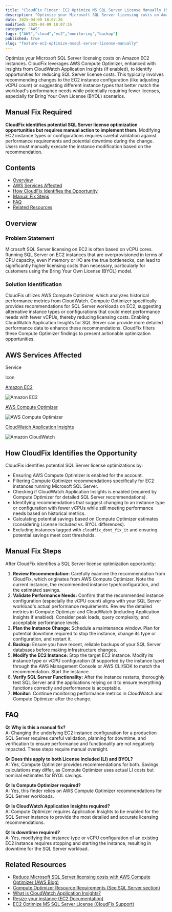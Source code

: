 ```yaml
---
title: "CloudFix Finder: EC2 Optimize MS SQL Server License Manually (Manual Fix)"
description: "Optimize your Microsoft SQL Server licensing costs on Amazon EC2 instances. CloudFix leverages AWS Compute Optimizer, enhanced with insights from CloudWatch App..."
date: 2025-04-09 18:07:26
modified: 2025-04-09 18:07:26
category: "AWS"
tags: ["AWS","cloud","ec2","monitoring","backup"]
published: true
slug: "feature-ec2-optimize-mssql-server-license-manually"
---
```


Optimize your Microsoft SQL Server licensing costs on Amazon EC2 instances. CloudFix leverages AWS Compute Optimizer, enhanced with insights from CloudWatch Application Insights (if enabled), to identify opportunities for reducing SQL Server license costs. This typically involves recommending changes to the EC2 instance configuration (like adjusting vCPU count) or suggesting different instance types that better match the workload's performance needs while potentially requiring fewer licenses, especially for Bring Your Own License (BYOL) scenarios.

## Manual Fix Required

**CloudFix identifies potential SQL Server license optimization opportunities but requires manual action to implement them.** Modifying EC2 instance types or configurations requires careful validation against performance requirements and potential downtime during the change. Users must manually execute the instance modification based on the recommendation.

## Contents

-   [Overview](#overview)
-   [AWS Services Affected](#aws-services-affected)
-   [How CloudFix Identifies the Opportunity](#how-it-works)
-   [Manual Fix Steps](#manual-fix-steps)
-   [FAQ](#faq)
-   [Related Resources](#related-resources)

## Overview

### Problem Statement

Microsoft SQL Server licensing on EC2 is often based on vCPU cores. Running SQL Server on EC2 instances that are overprovisioned in terms of CPU capacity, even if memory or I/O are the true bottlenecks, can lead to significantly higher licensing costs than necessary, particularly for customers using the Bring Your Own License (BYOL) model.

### Solution Identification

CloudFix utilizes AWS Compute Optimizer, which analyzes historical performance metrics from CloudWatch. Compute Optimizer specifically provides recommendations for SQL Server workloads on EC2, suggesting alternative instance types or configurations that could meet performance needs with fewer vCPUs, thereby reducing licensing costs. Enabling CloudWatch Application Insights for SQL Server can provide more detailed performance data to enhance these recommendations. CloudFix filters these Compute Optimizer findings to present actionable optimization opportunities.

## AWS Services Affected

Service

Icon

[Amazon EC2](https://aws.amazon.com/ec2/)

![Amazon EC2](/media/uploads/EC2.svg)

[AWS Compute Optimizer](https://aws.amazon.com/compute-optimizer/)

![AWS Compute Optimizer](/media/uploads/Compute-Optimizer.svg)

[CloudWatch Application Insights](https://aws.amazon.com/cloudwatch/application-insights/)

![Amazon CloudWatch](/media/uploads/CloudWatch.svg)

## How CloudFix Identifies the Opportunity

CloudFix identifies potential SQL Server license optimizations by:

-   Ensuring AWS Compute Optimizer is enabled for the account.
-   Filtering Compute Optimizer recommendations specifically for EC2 instances running Microsoft SQL Server.
-   Checking if CloudWatch Application Insights is enabled (required by Compute Optimizer for detailed SQL Server recommendations).
-   Identifying recommendations that suggest changing to an instance type or configuration with fewer vCPUs while still meeting performance needs based on historical metrics.
-   Calculating potential savings based on Compute Optimizer estimates (considering License Included vs. BYOL differences).
-   Excluding instances tagged with `cloudfix_dont_fix_it` and ensuring potential savings meet cost thresholds.

## Manual Fix Steps

After CloudFix identifies a SQL Server license optimization opportunity:

1.  **Review Recommendation:** Carefully examine the recommendation from CloudFix, which originates from AWS Compute Optimizer. Note the current instance, the recommended instance type/configuration, and the estimated savings.
2.  **Validate Performance Needs:** Confirm that the recommended instance configuration (especially the vCPU count) aligns with your SQL Server workload's actual performance requirements. Review the detailed metrics in Compute Optimizer and CloudWatch (including Application Insights if enabled). Consider peak loads, query complexity, and acceptable performance levels.
3.  **Plan the Instance Change:** Schedule a maintenance window. Plan for potential downtime required to stop the instance, change its type or configuration, and restart it.
4.  **Backup:** Ensure you have recent, reliable backups of your SQL Server databases before making infrastructure changes.
5.  **Modify the EC2 Instance:** Stop the target EC2 instance. Modify its instance type or vCPU configuration (if supported by the instance type) through the AWS Management Console or AWS CLI/SDK to match the recommendation. Start the instance.
6.  **Verify SQL Server Functionality:** After the instance restarts, thoroughly test SQL Server and the applications relying on it to ensure everything functions correctly and performance is acceptable.
7.  **Monitor:** Continue monitoring performance metrics in CloudWatch and Compute Optimizer after the change.

## FAQ

**Q: Why is this a manual fix?**  
A: Changing the underlying EC2 instance configuration for a production SQL Server requires careful validation, planning for downtime, and verification to ensure performance and functionality are not negatively impacted. These steps require manual oversight.

**Q: Does this apply to both License Included (LI) and BYOL?**  
A: Yes, Compute Optimizer provides recommendations for both. Savings calculations may differ, as Compute Optimizer uses actual LI costs but nominal estimates for BYOL savings.

**Q: Is Compute Optimizer required?**  
A: Yes, this finder relies on AWS Compute Optimizer recommendations for SQL Server workloads.

**Q: Is CloudWatch Application Insights required?**  
A: Compute Optimizer requires Application Insights to be enabled for the SQL Server instance to provide the most detailed and accurate licensing recommendations.

**Q: Is downtime required?**  
A: Yes, modifying the instance type or vCPU configuration of an existing EC2 instance requires stopping and starting the instance, resulting in downtime for the SQL Server workload.

## Related Resources

-   [Reduce Microsoft SQL Server licensing costs with AWS Compute Optimizer (AWS Blog)](https://aws.amazon.com/blogs/modernizing-with-aws/reduce-microsoft-sql-server-licensing-costs-with-aws-compute-optimizer/)
-   [Compute Optimizer Resource Requirements (See SQL Server section)](https://docs.aws.amazon.com/compute-optimizer/latest/ug/requirements.html)
-   [What is CloudWatch Application Insights?](https://docs.aws.amazon.com/AmazonCloudWatch/latest/monitoring/appinsights-what-is.html)
-   [Resize your instance (EC2 Documentation)](https://docs.aws.amazon.com/AWSEC2/latest/UserGuide/ec2-instance-resize.html)
-   [EC2 Optimize MS SQL Server License (CloudFix Support)](https://support.cloudfix.com/article/16912-ec2-optimize-ms-sql-server-license)
